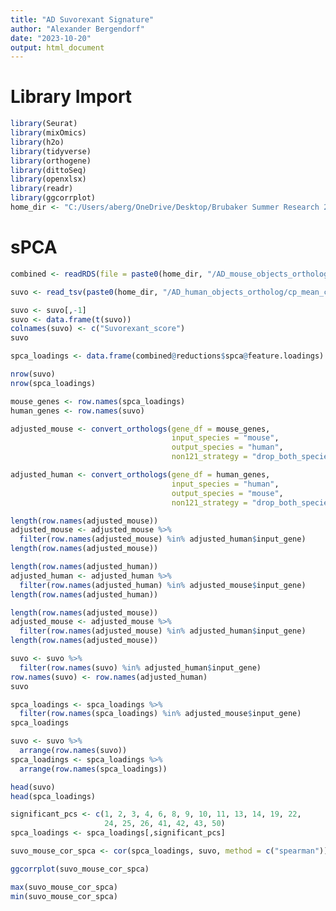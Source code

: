 ---
title: "AD Suvorexant Signature"
author: "Alexander Bergendorf"
date: "2023-10-20"
output: html_document
---

# Library Import
```{r}
library(Seurat)
library(mixOmics)
library(h2o)
library(tidyverse)
library(orthogene)
library(dittoSeq)
library(openxlsx)
library(readr)
library(ggcorrplot)
home_dir <- "C:/Users/aberg/OneDrive/Desktop/Brubaker Summer Research 2023"
```

# sPCA
```{r}
combined <- readRDS(file = paste0(home_dir, "/AD_mouse_objects_ortholog/mouse_spca_loadings.RData"))
```

```{r}
suvo <- read_tsv(paste0(home_dir, "/AD_human_objects_ortholog/cp_mean_coeff_suvo.tsv"))
```
```{r}
suvo <- suvo[,-1]
suvo <- data.frame(t(suvo))
colnames(suvo) <- c("Suvorexant_score")
suvo
```

```{r}
spca_loadings <- data.frame(combined@reductions$spca@feature.loadings)
```


```{r}
nrow(suvo)
nrow(spca_loadings)
```

```{r}
mouse_genes <- row.names(spca_loadings)
human_genes <- row.names(suvo)
```

```{r}
adjusted_mouse <- convert_orthologs(gene_df = mouse_genes,
                                    input_species = "mouse",
                                    output_species = "human",
                                    non121_strategy = "drop_both_species")
```

```{r}
adjusted_human <- convert_orthologs(gene_df = human_genes,
                                    input_species = "human",
                                    output_species = "mouse",
                                    non121_strategy = "drop_both_species")
```

```{r}
length(row.names(adjusted_mouse))
adjusted_mouse <- adjusted_mouse %>%
  filter(row.names(adjusted_mouse) %in% adjusted_human$input_gene)
length(row.names(adjusted_mouse))
```

```{r}
length(row.names(adjusted_human))
adjusted_human <- adjusted_human %>%
  filter(row.names(adjusted_human) %in% adjusted_mouse$input_gene)
length(row.names(adjusted_human))
```

```{r}
length(row.names(adjusted_mouse))
adjusted_mouse <- adjusted_mouse %>%
  filter(row.names(adjusted_mouse) %in% adjusted_human$input_gene)
length(row.names(adjusted_mouse))
```

```{r}
suvo <- suvo %>%
  filter(row.names(suvo) %in% adjusted_human$input_gene)
row.names(suvo) <- row.names(adjusted_human)
suvo
```

```{r}
spca_loadings <- spca_loadings %>%
  filter(row.names(spca_loadings) %in% adjusted_mouse$input_gene)
spca_loadings
```

```{r}
suvo <- suvo %>%
  arrange(row.names(suvo))
spca_loadings <- spca_loadings %>%
  arrange(row.names(spca_loadings))
```

```{r}
head(suvo)
head(spca_loadings)
```

```{r}
significant_pcs <- c(1, 2, 3, 4, 6, 8, 9, 10, 11, 13, 14, 19, 22,
                     24, 25, 26, 41, 42, 43, 50)
spca_loadings <- spca_loadings[,significant_pcs]
```


```{r}
suvo_mouse_cor_spca <- cor(spca_loadings, suvo, method = c("spearman"))
```

```{r}
ggcorrplot(suvo_mouse_cor_spca)
```

```{r}
max(suvo_mouse_cor_spca)
min(suvo_mouse_cor_spca)
```


